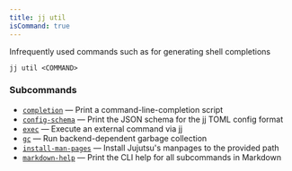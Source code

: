 ```yaml
---
title: jj util
isCommand: true
---
```


Infrequently used commands such as for generating shell completions

```shell title="Usage"
jj util <COMMAND>
```

### Subcommands

- [`completion`](./jj/util/completion) — Print a command-line-completion script
- [`config-schema`](./jj/util/config-schema) — Print the JSON schema for the jj TOML config format
- [`exec`](./jj/util/exec) — Execute an external command via jj
- [`gc`](./jj/util/gc) — Run backend-dependent garbage collection
- [`install-man-pages`](./jj/util/install-man-pages) — Install Jujutsu's manpages to the provided path
- [`markdown-help`](./jj/util/markdown-help) — Print the CLI help for all subcommands in Markdown

